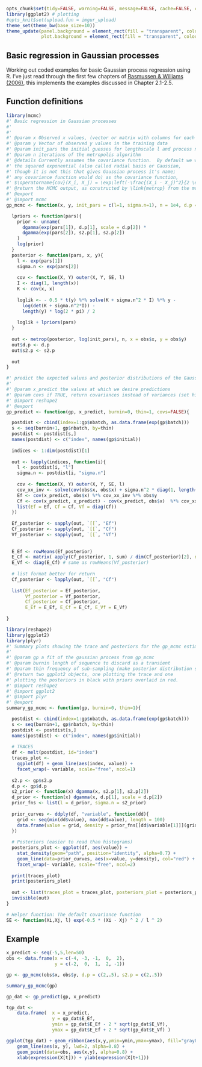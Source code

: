 


```r
opts_chunk$set(tidy=FALSE, warning=FALSE, message=FALSE, cache=FALSE, comment=NA)
library(ggplot2) # plotting 
#opts_knit$set(upload.fun = imgur_upload)
theme_set(theme_bw(base_size=10))
theme_update(panel.background = element_rect(fill = "transparent", colour = NA),
             plot.background = element_rect(fill = "transparent", colour = NA))

```


Basic regression in Gaussian processes  
---------------------------------------

Working out coded examples for basic Gaussian process regression using R.  I've just read through the first few chapters of [Rasmussen & Williams (2006)](http://www.GaussianProcess.org/gpml), this implements the examples discussed in Chapter 2.1-2.5.  

<!-- Also motivated by [James Keirstead](http://www.jameskeirstead.ca/r/gaussian-process-regression-with-r/), with cleaner code.  -->

## Function definitions

```r
library(mcmc)
#' Basic regression in Gaussian processes  
#' 
#' 
#' @param x Observed x values, (vector or matrix with columns for each dimension of data)
#' @param y Vector of observed y values in the training data
#' @param init_pars the initial guesses for lengthscale l and process noise sigma_n
#' @param n iterations of the metropolis algorithm
#' @details Currently assumes the covariance function.  By default we will use 
#' the squared exponential (also called radial basis or Gaussian, 
#' though it is not this that gives Gaussian process it's name; 
#' any covariance function would do) as the covariance function, 
#' $\operatorname{cov}(X_i, X_j) = \exp\left(-\frac{(X_i - X_j)^2}{2 \ell ^ 2}\right)$
#' @return the MCMC output, as constructed by \link{metrop} from the mcmc package.
#' @export
#' @import mcmc  
gp_mcmc <- function(x, y, init_pars = c(l=1, sigma.n=1), n = 1e4, d.p = c(5,5), s2.p = c(5,5)){

  lpriors <- function(pars){
    prior <- unname(
      dgamma(exp(pars[1]), d.p[1], scale = d.p[2]) *
      dgamma(exp(pars[2]), s2.p[1], s2.p[2]) 
    )
    log(prior)
  }
  posterior <- function(pars, x, y){ 
    l <- exp(pars[1])
    sigma.n <- exp(pars[2])
    
    cov <- function(X, Y) outer(X, Y, SE, l)
    I <- diag(1, length(x))
    K <- cov(x, x) 
    
    loglik <- - 0.5 * t(y) %*% solve(K + sigma.n^2 * I) %*% y -
      log(det(K + sigma.n^2*I)) -
      length(y) * log(2 * pi) / 2
    
    loglik + lpriors(pars)
  }
  
  out <- metrop(posterior, log(init_pars), n, x = obs$x, y = obs$y)  
  out$d.p <- d.p
  out$s2.p <- s2.p
  
  out
}
```

```r
#' predict the expected values and posterior distributions of the Gaussian Process
#' 
#' @param x_predict the values at which we desire predictions
#' @param covs if TRUE, return covariances instead of variances (set high thinning as this is memory intensive)
#' @import reshape2
#' @export
gp_predict <- function(gp, x_predict, burnin=0, thin=1, covs=FALSE){

  postdist <- cbind(index=1:gp$nbatch, as.data.frame(exp(gp$batch)))
  s <- seq(burnin+1, gp$nbatch, by=thin)
  postdist <- postdist[s,]
  names(postdist) <- c("index", names(gp$initial))
  
  indices <- 1:dim(postdist)[1]
  
  out <- lapply(indices, function(i){
    l <- postdist[i, "l"]
    sigma.n <- postdist[i, "sigma.n"]
    
    cov <- function(X, Y) outer(X, Y, SE, l)
    cov_xx_inv <- solve(cov(obs$x, obs$x) + sigma.n^2 * diag(1, length(obs$x)))
    Ef <- cov(x_predict, obs$x) %*% cov_xx_inv %*% obs$y
    Cf <- cov(x_predict, x_predict) - cov(x_predict, obs$x)  %*% cov_xx_inv %*% cov(obs$x, x_predict)
    list(Ef = Ef, Cf = Cf, Vf = diag(Cf))
  })
  
  Ef_posterior <- sapply(out, `[[`, "Ef")
  Cf_posterior <- sapply(out, `[[`, "Cf")
  Vf_posterior <- sapply(out, `[[`, "Vf")
  
  
  E_Ef <- rowMeans(Ef_posterior)
  E_Cf <- matrix( apply(Cf_posterior, 1, sum) / dim(Cf_posterior)[2], ncol = sqrt(dim(Cf_posterior)[1]) )
  E_Vf <- diag(E_Cf) # same as rowMeans(Vf_posterior)
  
  # list format better for return
  Cf_posterior <- lapply(out, `[[`, "Cf")
  
  list(Ef_posterior = Ef_posterior, 
       Vf_posterior = Vf_posterior,
       Cf_posterior = Cf_posterior,
       E_Ef = E_Ef, E_Cf = E_Cf, E_Vf = E_Vf)
  
}  
```

```r
library(reshape2)
library(ggplot2)
library(plyr)
#' Summary plots showing the trace and posteriors for the gp_mcmc estimates
#' 
#' @param gp a fit of the gaussian process from gp_mcmc
#' @param burnin length of sequence to discard as a transient
#' @param thin frequency of sub-sampling (make posterior distribution smaller if necessary)
#' @return two ggplot2 objects, one plotting the trace and one 
#' plotting the posteriors in black with priors overlaid in red.  
#' @import reshape2
#' @import ggplot2
#' @import plyr
#' @export
summary_gp_mcmc <- function(gp, burnin=0, thin=1){

  postdist <- cbind(index=1:gp$nbatch, as.data.frame(exp(gp$batch)))
  s <- seq(burnin+1, gp$nbatch, by=thin)
  postdist <- postdist[s,]
  names(postdist) <- c("index", names(gp$initial))
  
  # TRACES
  df <- melt(postdist, id="index")
  traces_plot <- 
    ggplot(df) + geom_line(aes(index, value)) + 
    facet_wrap(~ variable, scale="free", ncol=1)
  
  s2.p <- gp$s2.p
  d.p <- gp$d.p
  s2_prior <- function(x) dgamma(x, s2.p[1], s2.p[2])
  d_prior <- function(x) dgamma(x, d.p[1], scale = d.p[2])
  prior_fns <- list(l = d_prior, sigma.n = s2_prior)
  
  prior_curves <- ddply(df, "variable", function(dd){
    grid <- seq(min(dd$value), max(dd$value), length = 100)
    data.frame(value = grid, density = prior_fns[[dd$variable[1]]](grid))
  })
  
  # Posteriors (easier to read than histograms)
  posteriors_plot <- ggplot(df, aes(value)) + 
    stat_density(geom="path", position="identity", alpha=0.7) +
    geom_line(data=prior_curves, aes(x=value, y=density), col="red") + 
    facet_wrap(~ variable, scale="free", ncol=2)
  
  print(traces_plot)
  print(posteriors_plot)
  
  out <- list(traces_plot = traces_plot, posteriors_plot = posteriors_plot)
  invisible(out)
}

# Helper function: The default covariance function
SE <- function(Xi,Xj, l) exp(-0.5 * (Xi - Xj) ^ 2 / l ^ 2)
```


## Example


```r
x_predict <- seq(-5,5,len=50)
obs <- data.frame(x = c(-4, -3, -1,  0,  2),
                  y = c(-2,  0,  1,  2, -1))
```



```r
gp <- gp_mcmc(obs$x, obs$y, d.p = c(2,.5), s2.p = c(2,.5))
```


```r
summary_gp_mcmc(gp)
```


```r
gp_dat <- gp_predict(gp, x_predict)
```


```r
tgp_dat <- 
    data.frame(  x = x_predict, 
                 y = gp_dat$E_Ef, 
                 ymin = gp_dat$E_Ef - 2 * sqrt(gp_dat$E_Vf), 
                 ymax = gp_dat$E_Ef + 2 * sqrt(gp_dat$E_Vf) )

ggplot(tgp_dat) + geom_ribbon(aes(x,y,ymin=ymin,ymax=ymax), fill="gray80") +
    geom_line(aes(x, y), lwd=2, alpha=0.8) + 
    geom_point(data=obs, aes(x,y), alpha=0.8) + 
    xlab(expression(X[t])) + ylab(expression(X[t+1])) 
```
